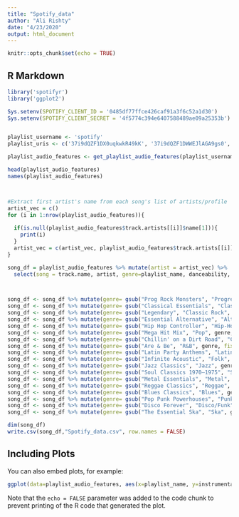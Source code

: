 ```yaml
---
title: "Spotify_data"
author: "Ali Rishty"
date: "4/23/2020"
output: html_document
---
```


```r
knitr::opts_chunk$set(echo = TRUE)
```

## R Markdown


```r
library('spotifyr')
library('ggplot2')

Sys.setenv(SPOTIFY_CLIENT_ID = '0485df77ffce426caf91a3f6c52a1d30')
Sys.setenv(SPOTIFY_CLIENT_SECRET = '4f5774c394e6407588489ae09a25353b')


playlist_username <- 'spotify'
playlist_uris <- c('37i9dQZF1DX0uqkwkR49kK', '37i9dQZF1DWWEJlAGA9gs0', '37i9dQZF1DWWGFQLoP9qlv', '37i9dQZF1DX9GRpeH4CL0S', '37i9dQZF1DWT5MrZnPU1zD', '37i9dQZF1DXbYM3nMM0oPk', '37i9dQZF1DWTkxQvqMy4WW', '37i9dQZF1DX4SBhb3fqCJd', '37i9dQZF1DWVcbzTgVpNRm', '37i9dQZF1DX6z20IXmBjWI', '37i9dQZF1DXbITWG1ZJKYt', '37i9dQZF1DWULEW2RfoSCi', '37i9dQZF1DXdfOcg1fm0VG', '37i9dQZF1DWWOaP4H0w5b0', '37i9dQZF1DXbSbnqxMTGx9', '37i9dQZF1DXd9rSDyQguIk', '37i9dQZF1DXa9wYJr1oMFq', '37i9dQZF1DX1MUPbVKMgJE', '37i9dQZF1DX7WJ4yDmRK8R')

playlist_audio_features <- get_playlist_audio_features(playlist_username, playlist_uris)

head(playlist_audio_features)
names(playlist_audio_features)



#Extract first artist's name from each song's list of artists/profile
artist_vec = c()
for (i in 1:nrow(playlist_audio_features)){
  
  if(is.null(playlist_audio_features$track.artists[[i]]$name[1])){
    print(i)
  }
  artist_vec = c(artist_vec, playlist_audio_features$track.artists[[i]]$name[1])
}

song_df = playlist_audio_features %>% mutate(artist = artist_vec) %>%
  select(song = track.name, artist, genre=playlist_name, danceability, energy, key, loudness, mode, speechiness, acousticness, instrumentalness, liveness, valence, tempo, time_signature, key_mode, popularity = track.popularity)



song_df <- song_df %>% mutate(genre= gsub("Prog Rock Monsters", "Progressive Rock", genre, fixed=TRUE))
song_df <- song_df %>% mutate(genre= gsub("Classical Essentials", "Classical", genre, fixed=TRUE))
song_df <- song_df %>% mutate(genre= gsub("Legendary", "Classic Rock", genre, fixed=TRUE))
song_df <- song_df %>% mutate(genre= gsub("Essential Alternative", "Alternative Rock", genre, fixed=TRUE))
song_df <- song_df %>% mutate(genre= gsub("Hip Hop Controller", "Hip-Hop", genre, fixed=TRUE))
song_df <- song_df %>% mutate(genre= gsub("Mega Hit Mix", "Pop", genre, fixed=TRUE))
song_df <- song_df %>% mutate(genre= gsub("Chillin' on a Dirt Road", "Country", genre, fixed=TRUE))
song_df <- song_df %>% mutate(genre= gsub("Are & Be", "R&B", genre, fixed=TRUE))
song_df <- song_df %>% mutate(genre= gsub("Latin Party Anthems", "Latin", genre, fixed=TRUE))
song_df <- song_df %>% mutate(genre= gsub("Infinite Acoustic", "Folk", genre, fixed=TRUE))
song_df <- song_df %>% mutate(genre= gsub("Jazz Classics", "Jazz", genre, fixed=TRUE))
song_df <- song_df %>% mutate(genre= gsub("Soul Classics 1970–1975", "Soul", genre, fixed=TRUE))
song_df <- song_df %>% mutate(genre= gsub("Metal Essentials", "Metal", genre, fixed=TRUE))
song_df <- song_df %>% mutate(genre= gsub("Reggae Classics", "Reggae", genre, fixed=TRUE))
song_df <- song_df %>% mutate(genre= gsub("Blues Classics", "Blues", genre, fixed=TRUE))
song_df <- song_df %>% mutate(genre= gsub("Pop Punk Powerhouses", "Punk", genre, fixed=TRUE))
song_df <- song_df %>% mutate(genre= gsub("Disco Forever", "Disco/Funk", genre, fixed=TRUE))
song_df <- song_df %>% mutate(genre= gsub("The Essential Ska", "Ska", genre, fixed=TRUE))

dim(song_df)
write.csv(song_df,"Spotify_data.csv", row.names = FALSE)

```

## Including Plots

You can also embed plots, for example:

```r
ggplot(data=playlist_audio_features, aes(x=playlist_name, y=instrumentalness)) + geom_boxplot()

```

Note that the `echo = FALSE` parameter was added to the code chunk to prevent printing of the R code that generated the plot.
